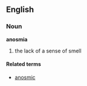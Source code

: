 ==English==

===Noun===
'''anosmia'''
# the lack of a sense of smell

====Related terms====
*[[anosmic]]